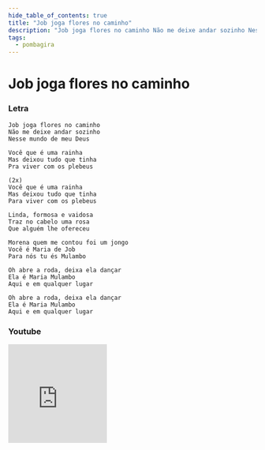 ```yaml
---
hide_table_of_contents: true
title: "Job joga flores no caminho"
description: "Job joga flores no caminho Não me deixe andar sozinho Nesse mundo de meu Deus Você que é uma rainha Mas deixou tudo que tinha Pra viver com os plebeus Você que é uma rainha Mas deixou tudo que tinha Para viver com os plebeus Linda, formosa e vaidosa Traz no cabelo uma rosa Que alguém lhe ofereceu Morena quem me contou foi um jongo Você é Maria de Job Para nós tu és Mulambo Oh abre a roda, deixa ela dançar Ela é Maria Mulambo Aqui e em qualquer lugar Oh abre a roda, deixa ela dançar Ela é Maria Mulambo Aqui e em qualquer lugar"
tags:
  - pombagira
---
```


# Job joga flores no caminho

### Letra

```text
Job joga flores no caminho
Não me deixe andar sozinho
Nesse mundo de meu Deus

Você que é uma rainha
Mas deixou tudo que tinha
Pra viver com os plebeus

(2x)
Você que é uma rainha
Mas deixou tudo que tinha
Para viver com os plebeus

Linda, formosa e vaidosa
Traz no cabelo uma rosa
Que alguém lhe ofereceu

Morena quem me contou foi um jongo
Você é Maria de Job
Para nós tu és Mulambo

Oh abre a roda, deixa ela dançar
Ela é Maria Mulambo
Aqui e em qualquer lugar

Oh abre a roda, deixa ela dançar
Ela é Maria Mulambo
Aqui e em qualquer lugar
```

### Youtube

<iframe
  width="200"
  height="200"
  src="https://www.youtube.com/embed/zH1c7hNjvBw"
  title="YouTube video player"
  frameborder="0"
  allow="accelerometer; autoplay; clipboard-write; encrypted-media; gyroscope; picture-in-picture; web-share"
  referrerpolicy="strict-origin-when-cross-origin"
  allowfullscreen
></iframe>